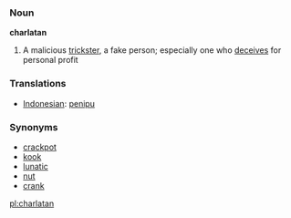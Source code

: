 === Noun ===

'''charlatan'''

# A malicious [[trickster]], a fake person; especially one who [[deceives]] for personal profit


=== Translations ===
*[[Indonesian]]: [[tipu|penipu]]


=== Synonyms ===
*[[crackpot]]
*[[kook]]
*[[lunatic]]
*[[nut]]
*[[crank]]

[[pl:charlatan]]